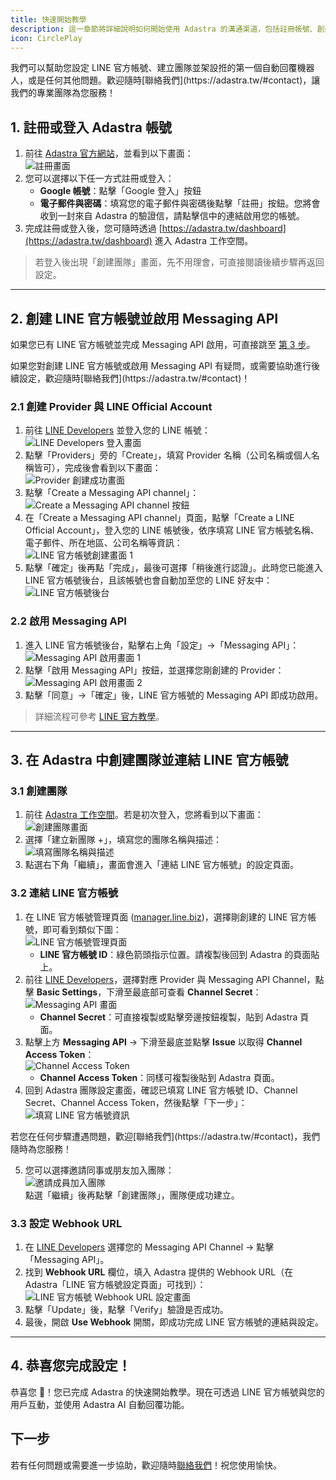 ```yaml
---
title: 快速開始教學
description: 這一章節將詳細說明如何開始使用 Adastra 的溝通渠道，包括註冊帳號、創建 LINE 官方帳號、連結 LINE 官方帳號至 Adastra 等步驟。
icon: CirclePlay
---
```


<Callout title="嘿 👋！Adastra 專業團隊隨時為您服務！">
  我們可以幫助您設定 LINE
  官方帳號、建立團隊並架設拰的第一個自動回覆機器人，或是任何其他問題。歡迎隨時[聯絡我們](https://adastra.tw/#contact)，讓我們的專業團隊為您服務！
</Callout>

## 1. 註冊或登入 Adastra 帳號

1. 前往 [Adastra 官方網站](https://adastra.tw/auth/register)，並看到以下畫面：  
   ![註冊畫面](./register-page.png)
2. 您可以選擇以下任一方式註冊或登入：
   - **Google 帳號**：點擊「Google 登入」按鈕
   - **電子郵件與密碼**：填寫您的電子郵件與密碼後點擊「註冊」按鈕。您將會收到一封來自 Adastra 的驗證信，請點擊信中的連結啟用您的帳號。
3. 完成註冊或登入後，您可隨時透過 [https://adastra.tw/dashboard](https://adastra.tw/dashboard) 進入 Adastra 工作空間。

> 若登入後出現「創建團隊」畫面，先不用理會，可直接閱讀後續步驟再返回設定。

---

## 2. 創建 LINE 官方帳號並啟用 Messaging API

如果您已有 LINE 官方帳號並完成 Messaging API 啟用，可直接跳至 [第 3 步](#3-在-adastra-中創建團隊並連結-line-官方帳號)。

<Callout title="需要協助？">
  如果您對創建 LINE 官方帳號或啟用 Messaging API
  有疑問，或需要協助進行後續設定，歡迎隨時[聯絡我們](https://adastra.tw/#contact)！
</Callout>

### 2.1 創建 Provider 與 LINE Official Account

1. 前往 [LINE Developers](https://developers.line.biz/console/) 並登入您的 LINE 帳號：  
   ![LINE Developers 登入畫面](./developer-console.png)
2. 點擊「Providers」旁的「Create」，填寫 Provider 名稱（公司名稱或個人名稱皆可），完成後會看到以下畫面：  
   ![Provider 創建成功畫面](./after-create.png)
3. 點擊「Create a Messaging API channel」：  
   ![Create a Messaging API channel 按鈕](./create-a-messaging-api-channel.png)
4. 在「Create a Messaging API channel」頁面，點擊「Create a LINE Official Account」，登入您的 LINE 帳號後，依序填寫 LINE 官方帳號名稱、電子郵件、所在地區、公司名稱等資訊：  
   ![LINE 官方帳號創建畫面 1](./create-official-account-step-1.png)
5. 點擊「確定」後再點「完成」，最後可選擇「稍後進行認證」。此時您已能進入 LINE 官方帳號後台，且該帳號也會自動加至您的 LINE 好友中：  
   ![LINE 官方帳號後台](./line-official-account-dashboard.png)

### 2.2 啟用 Messaging API

1. 進入 LINE 官方帳號後台，點擊右上角「設定」→「Messaging API」：  
   ![Messaging API 啟用畫面 1](./enable-messaging-api-1.png)
2. 點擊「啟用 Messaging API」按鈕，並選擇您剛創建的 Provider：
   ![Messaging API 啟用畫面 2](./enable-messaging-api-2.png)
3. 點擊「同意」→「確定」後，LINE 官方帳號的 Messaging API 即成功啟用。

> 詳細流程可參考 [LINE 官方教學](https://techblog.lycorp.co.jp/zh-hant/linebot-2024-create-steps)。

---

## 3. 在 Adastra 中創建團隊並連結 LINE 官方帳號

### 3.1 創建團隊

1. 前往 [Adastra 工作空間](https://adastra.tw/dashboard)。若是初次登入，您將看到以下畫面：  
   ![創建團隊畫面](./welcome-to-adastra.png)
2. 選擇「建立新團隊 +」，填寫您的團隊名稱與描述：  
   ![填寫團隊名稱與描述](./create-team-step-1.png)
3. 點選右下角「繼續」，畫面會進入「連結 LINE 官方帳號」的設定頁面。

### 3.2 連結 LINE 官方帳號

1. 在 LINE 官方帳號管理頁面 ([manager.line.biz](https://manager.line.biz/))，選擇剛創建的 LINE 官方帳號，即可看到類似下圖：  
   ![LINE 官方帳號管理頁面](./get-line-official-account-id.png)
   - **LINE 官方帳號 ID**：綠色箭頭指示位置。請複製後回到 Adastra 的頁面貼上。
2. 前往 [LINE Developers](https://developers.line.biz/console/)，選擇對應 Provider 與 Messaging API Channel，點擊 **Basic Settings**，下滑至最底部可查看 **Channel Secret**：  
   ![Messaging API 畫面](./get-channel-secret.png)
   - **Channel Secret**：可直接複製或點擊旁邊按鈕複製，貼到 Adastra 頁面。
3. 點擊上方 **Messaging API** → 下滑至最底並點擊 **Issue** 以取得 **Channel Access Token**：  
   ![Channel Access Token](./get-access-token.png)
   - **Channel Access Token**：同樣可複製後貼到 Adastra 頁面。
4. 回到 Adastra 團隊設定畫面，確認已填寫 LINE 官方帳號 ID、Channel Secret、Channel Access Token，然後點擊「下一步」：  
   ![填寫 LINE 官方帳號資訊](./official-account-form-completed.png)

<Callout title="遇到困難或需要協助？">
  若您在任何步驟遭遇問題，歡迎[聯絡我們](https://adastra.tw/#contact)，我們隨時為您服務！
</Callout>

5. 您可以選擇邀請同事或朋友加入團隊：  
   ![邀請成員加入團隊](./create-team-step-3.png)  
   點選「繼續」後再點擊「創建團隊」，團隊便成功建立。

### 3.3 設定 Webhook URL

1. 在 [LINE Developers](https://developers.line.biz/console/) 選擇您的 Messaging API Channel → 點擊「Messaging API」。
2. 找到 **Webhook URL** 欄位，填入 Adastra 提供的 Webhook URL（在 Adastra「LINE 官方帳號設定頁面」可找到）：  
   ![LINE 官方帳號 Webhook URL 設定畫面](./webhook-url.png)
3. 點擊「Update」後，點擊「Verify」驗證是否成功。
4. 最後，開啟 **Use Webhook** 開關，即成功完成 LINE 官方帳號的連結與設定。

---

## 4. 恭喜您完成設定！

恭喜您 🎉！您已完成 Adastra 的快速開始教學。現在可透過 LINE 官方帳號與您的用戶互動，並使用 Adastra AI 自動回覆功能。

## 下一步

<Cards>
  <Card title="開始使用聯絡人功能" href="/docs/channels/contacts" />
  <Card title="開始使用群組功能" href="/docs/channels/groups" />
</Cards>

若有任何問題或需要進一步協助，歡迎隨時[聯絡我們](https://adastra.tw/#contact)！祝您使用愉快。
